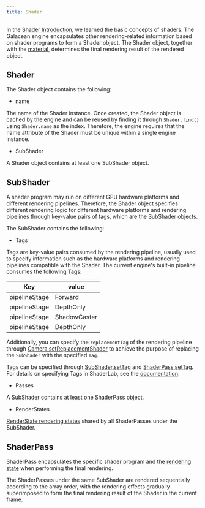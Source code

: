 ```yaml
---
title: Shader
---
```


In the [Shader Introduction](/en/docs/graphics/shader/intro/), we learned the basic concepts of shaders. The Galacean engine encapsulates other rendering-related information based on shader programs to form a Shader object. The Shader object, together with the [material](/en/docs/graphics/material/material/), determines the final rendering result of the rendered object.

## Shader

The Shader object contains the following:

- name

The name of the Shader instance. Once created, the Shader object is cached by the engine and can be reused by finding it through `Shader.find()` using `Shader.name` as the index. Therefore, the engine requires that the name attribute of the Shader must be unique within a single engine instance.

- SubShader

A Shader object contains at least one SubShader object.

## SubShader

A shader program may run on different GPU hardware platforms and different rendering pipelines. Therefore, the Shader object specifies different rendering logic for different hardware platforms and rendering pipelines through key-value pairs of tags, which are the SubShader objects.

The SubShader contains the following:

- Tags

Tags are key-value pairs consumed by the rendering pipeline, usually used to specify information such as the hardware platforms and rendering pipelines compatible with the Shader. The current engine's built-in pipeline consumes the following Tags:

| Key           | value        |
| ------------- | ------------ |
| pipelineStage | Forward      |
| pipelineStage | DepthOnly    |
| pipelineStage | ShadowCaster |
| pipelineStage | DepthOnly    |

Additionally, you can specify the `replacementTag` of the rendering pipeline through [Camera.setReplacementShader](/apis/galacean/#Camera-resetReplacementShader) to achieve the purpose of replacing the `SubShader` with the specified `Tag`.

Tags can be specified through [SubShader.setTag](/apis/galacean/#SubShader-setTag) and [ShaderPass.setTag](/apis/galacean/#ShaderPass-setTag). For details on specifying Tags in ShaderLab, see the [documentation](/en/docs/graphics/shader/shaderLab/syntax/subShader/#tags).

- Passes

A SubShader contains at least one ShaderPass object.

- RenderStates

[RenderState rendering states](/en/docs/graphics/material/composition/#渲染状态) shared by all ShaderPasses under the SubShader.

## ShaderPass

ShaderPass encapsulates the specific shader program and the [rendering state](/en/docs/graphics/material/composition/#渲染状态) when performing the final rendering.

<Callout type="info">
  The ShaderPasses under the same SubShader are rendered sequentially according to the array order, with the rendering effects gradually superimposed to form the final rendering result of the Shader in the current frame.
</Callout>

